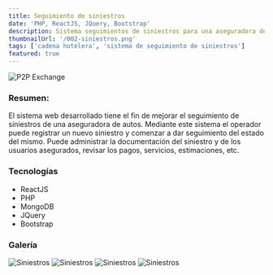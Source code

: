 ```yaml
---
title: Seguimiento de siniestros
date: 'PHP, ReactJS, JQuery, Bootstrap'
description: Sistema seguimientos de siniestros para una aseguradora de autos
thumbnailUrl: '/002-siniestros.png'
tags: ['cadena hotelera', 'sistema de seguimiento de siniestros']
featured: true
---
```


![P2P Exchange](/002-siniestros.png)

### Resumen:
El sistema web desarrollado tiene el fin de mejorar el seguimiento de siniestros de una aseguradora de autos. Mediante este sistema el operador
puede registrar un nuevo siniestro y comenzar a dar seguimiento del estado del mismo. Puede administrar la documentación del siniestro y de los usuarios
asegurados, revisar los pagos, servicios, estimaciones, etc.


### Tecnologías

* ReactJS
* PHP
* MongoDB
* JQuery
* Bootstrap

### Galería

![Siniestros](/002-siniestros-1.png)
![Siniestros](/002-siniestros-2.png)
![Siniestros](/002-siniestros-3.png)
![Siniestros](/002-siniestros-4.png)